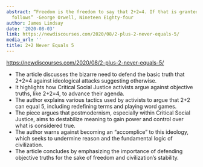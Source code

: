 ```yaml
---
abstract: “Freedom is the freedom to say that 2+2=4. If that is granted, all else
  follows” -George Orwell, Nineteen Eighty-four
author: James Lindsay
date: '2020-08-03'
link: https://newdiscourses.com/2020/08/2-plus-2-never-equals-5/
media_url: ''
title: 2+2 Never Equals 5
---
```

<https://newdiscourses.com/2020/08/2-plus-2-never-equals-5/>

- The article discusses the bizarre need to defend the basic truth that 2+2=4 against ideological attacks suggesting otherwise.
- It highlights how Critical Social Justice activists argue against objective truths, like 2+2=4, to advance their agenda.
- The author explains various tactics used by activists to argue that 2+2 can equal 5, including redefining terms and playing word games.
- The piece argues that postmodernism, especially within Critical Social Justice, aims to destabilize meaning to gain power and control over what is considered true.
- The author warns against becoming an "accomplice" to this ideology, which seeks to undermine reason and the fundamental logic of civilization.
- The article concludes by emphasizing the importance of defending objective truths for the sake of freedom and civilization's stability.